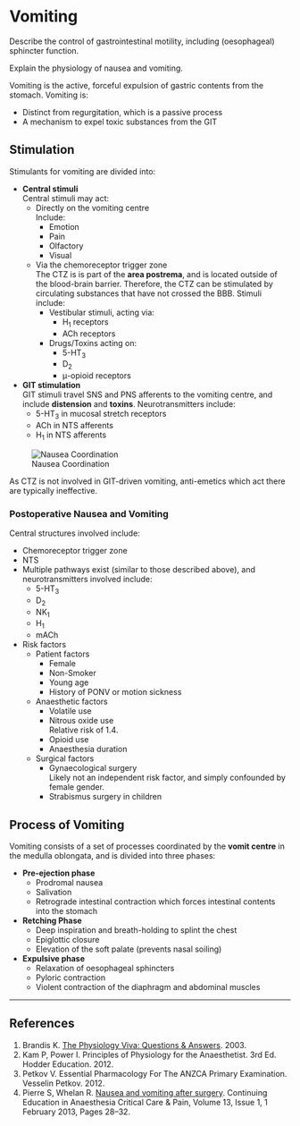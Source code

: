 # Vomiting

:::CICM
Describe the control of gastrointestinal motility, including (oesophageal) sphincter function.
:::

:::ANZCA
Explain the physiology of nausea and vomiting.
:::

Vomiting is the active, forceful expulsion of gastric contents from the stomach. Vomiting is:

* Distinct from regurgitation, which is a passive process
* A mechanism to expel toxic substances from the GIT

## Stimulation

Stimulants for vomiting are divided into:

* **Central stimuli**\
Central stimuli may act:
    * Directly on the vomiting centre\
    Include:
        * Emotion
        * Pain
        * Olfactory
        * Visual
    * Via the chemoreceptor trigger zone\
    The CTZ is is part of the **area postrema**, and is located outside of the blood-brain barrier. Therefore, the CTZ can be stimulated by circulating substances that have not crossed the BBB. Stimuli include:
        * Vestibular stimuli, acting via:
            * H~1~ receptors
            * ACh receptors
        * Drugs/Toxins acting on:
            * 5-HT~3~
            * D~2~
            * μ-opioid receptors
* **GIT stimulation**\
GIT stimuli travel SNS and PNS afferents to the vomiting centre, and include **distension** and **toxins**. Neurotransmitters include:
    * 5-HT~3~ in mucosal stretch receptors
    * ACh in NTS afferents
    * H~1~ in NTS afferents

:::column-margin
![Nausea Coordination](/resources/nausea-coordination.svg)
:::

:::column-margin
As CTZ is not involved in GIT-driven vomiting, anti-emetics which act there are typically ineffective.
:::


### Postoperative Nausea and Vomiting

Central structures involved include:

* Chemoreceptor trigger zone
* NTS
* Multiple pathways exist (similar to those described above), and neurotransmitters involved include:
    * 5-HT~3~
    * D~2~
    * NK~1~
    * H~1~
    * mACh
* Risk factors
    * Patient factors
        * Female
        * Non-Smoker
        * Young age
        * History of PONV or motion sickness
    * Anaesthetic factors
        * Volatile use
        * Nitrous oxide use\
        Relative risk of 1.4.
        * Opioid use
        * Anaesthesia duration
    * Surgical factors
        * Gynaecological surgery\
        Likely not an independent risk factor, and simply confounded by female gender.
        * Strabismus surgery in children

## Process of Vomiting

Vomiting consists of a set of processes coordinated by the **vomit centre** in the medulla oblongata, and is divided into three phases:

* **Pre-ejection phase**
    * Prodromal nausea
    * Salivation
    * Retrograde intestinal contraction which forces intestinal contents into the stomach
* **Retching Phase**
    * Deep inspiration and breath-holding to splint the chest
    * Epiglottic closure
    * Elevation of the soft palate (prevents nasal soiling)
* **Expulsive phase**
    * Relaxation of oesophageal sphincters
    * Pyloric contraction
    * Violent contraction of the diaphragm and abdominal muscles


---

## References

1. Brandis K. [The Physiology Viva: Questions & Answers](http://www.anaesthesiamcq.com/vivabook.php). 2003.
2. Kam P, Power I. Principles of Physiology for the Anaesthetist. 3rd Ed. Hodder Education. 2012.
3. Petkov V. Essential Pharmacology For The ANZCA Primary Examination. Vesselin Petkov. 2012.
4. Pierre S, Whelan R. [Nausea and vomiting after surgery](https://academic.oup.com/bjaed/article/13/1/28/281153/Nausea-and-vomiting-after-surgery). Continuing Education in Anaesthesia Critical Care & Pain, Volume 13, Issue 1, 1 February 2013, Pages 28–32.
